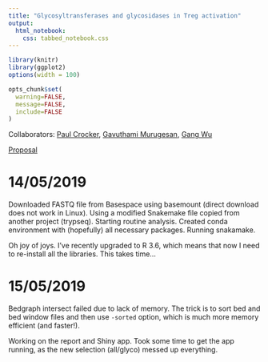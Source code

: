 ```yaml
---
title: "Glycosyltransferases and glycosidases in Treg activation"
output:
  html_notebook:
    css: tabbed_notebook.css
---
```



```r
library(knitr)
library(ggplot2)
options(width = 100)

opts_chunk$set(
  warning=FALSE,
  message=FALSE,
  include=FALSE
)
```

Collaborators: [Paul Crocker](), [Gavuthami Murugesan](), [Gang Wu]()

[Proposal]()

# 14/05/2019

Downloaded FASTQ file from Basespace using basemount (direct download does not work in Linux). Using a modified Snakemake file copied from another project (trypseq). Starting routine analysis. Created conda environment with (hopefully) all necessary packages. Running snakamake. 

Oh joy of joys. I've recently upgraded to R 3.6, which means that now I need to re-install all the libraries. This takes time...

# 15/05/2019

Bedgraph intersect failed due to lack of memory. The trick is to sort bed and bed window files and then use `-sorted` option, which is much more memory efficient (and faster!).

Working on the report and Shiny app. Took some time to get the app running, as the new selection (all/glyco) messed up everything.





